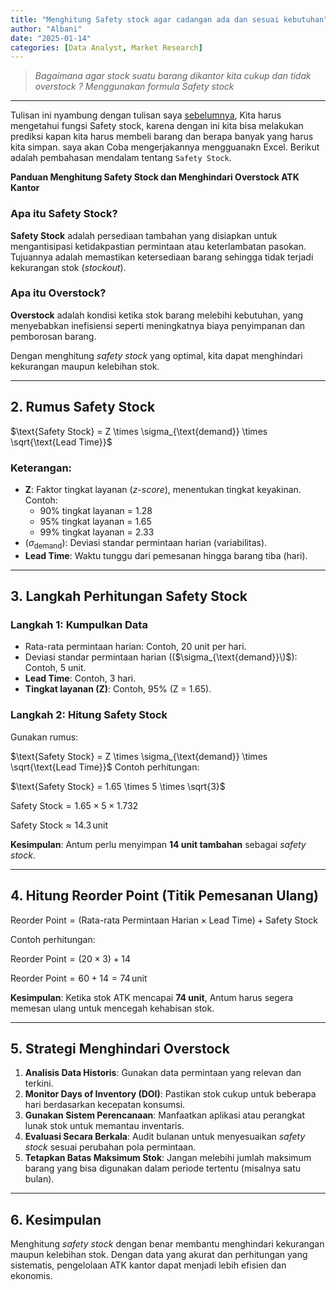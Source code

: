 ```yaml
---
title: "Menghitung Safety stock agar cadangan ada dan sesuai kebutuhan"
author: "Albani"
date: "2025-01-14"
categories: [Data Analyst, Market Research]
---
```

> *Bagaimana agar stock suatu barang dikantor kita cukup dan tidak overstock ? Menggunakan formula Safety stock*

-------

Tulisan ini nyambung dengan tulisan saya [sebelumnya](https://b4n88.github.io/Blogpribadi/Bloog/14.%20Jawaban%20soal%20office%20study%20case.html), Kita harus mengetahui fungsi Safety stock, karena dengan ini kita bisa melakukan prediksi kapan kita harus membeli barang dan berapa banyak yang harus kita simpan. saya akan Coba mengerjakannya mengguanakn Excel. Berikut adalah pembahasan mendalam tentang `Safety Stock`.

**Panduan Menghitung Safety Stock dan Menghindari Overstock ATK Kantor**

### Apa itu Safety Stock?

**Safety Stock** adalah persediaan tambahan yang disiapkan untuk mengantisipasi ketidakpastian permintaan atau keterlambatan pasokan. Tujuannya adalah memastikan ketersediaan barang sehingga tidak terjadi kekurangan stok (_stockout_).

### Apa itu Overstock?
**Overstock** adalah kondisi ketika stok barang melebihi kebutuhan, yang menyebabkan inefisiensi seperti meningkatnya biaya penyimpanan dan pemborosan barang.

Dengan menghitung _safety stock_ yang optimal, kita dapat menghindari kekurangan maupun kelebihan stok.

---

## 2. Rumus Safety Stock

$\text{Safety Stock} = Z \times \sigma_{\text{demand}} \times \sqrt{\text{Lead Time}}$


### Keterangan:
- **Z**: Faktor tingkat layanan (_z-score_), menentukan tingkat keyakinan. Contoh:
  - 90% tingkat layanan = 1.28
  - 95% tingkat layanan = 1.65
  - 99% tingkat layanan = 2.33
- $(\sigma_{\text{demand}})$: Deviasi standar permintaan harian (variabilitas).
- **Lead Time**: Waktu tunggu dari pemesanan hingga barang tiba (hari).

---

## 3. Langkah Perhitungan Safety Stock

### **Langkah 1: Kumpulkan Data**

- Rata-rata permintaan harian: Contoh, 20 unit per hari.
- Deviasi standar permintaan harian (($\sigma_{\text{demand}}\)$): Contoh, 5 unit.
- **Lead Time**: Contoh, 3 hari.
- **Tingkat layanan (Z)**: Contoh, 95% (Z = 1.65).

### **Langkah 2: Hitung Safety Stock**

Gunakan rumus:

$\text{Safety Stock} = Z \times \sigma_{\text{demand}} \times \sqrt{\text{Lead Time}}$
Contoh perhitungan:

$\text{Safety Stock} = 1.65 \times 5 \times \sqrt{3}$

$\text{Safety Stock} = 1.65 \times 5 \times 1.732$

$\text{Safety Stock} \approx 14.3 \, \text{unit}$


**Kesimpulan**: Antum perlu menyimpan **14 unit tambahan** sebagai _safety stock_.

---

## 4. Hitung Reorder Point (Titik Pemesanan Ulang)

$\text{Reorder Point} = (\text{Rata-rata Permintaan Harian} \times \text{Lead Time}) + \text{Safety Stock}$

Contoh perhitungan:

$\text{Reorder Point} = (20 \times 3) + 14$

$\text{Reorder Point} = 60 + 14 = 74 \, \text{unit}$

**Kesimpulan**: Ketika stok ATK mencapai **74 unit**, Antum harus segera memesan ulang untuk mencegah kehabisan stok.

---

## 5. Strategi Menghindari Overstock
1. **Analisis Data Historis**: Gunakan data permintaan yang relevan dan terkini.
2. **Monitor Days of Inventory (DOI)**: Pastikan stok cukup untuk beberapa hari berdasarkan kecepatan konsumsi.
3. **Gunakan Sistem Perencanaan**: Manfaatkan aplikasi atau perangkat lunak stok untuk memantau inventaris.
4. **Evaluasi Secara Berkala**: Audit bulanan untuk menyesuaikan _safety stock_ sesuai perubahan pola permintaan.
5. **Tetapkan Batas Maksimum Stok**: Jangan melebihi jumlah maksimum barang yang bisa digunakan dalam periode tertentu (misalnya satu bulan).

---

## 6. Kesimpulan
Menghitung _safety stock_ dengan benar membantu menghindari kekurangan maupun kelebihan stok. Dengan data yang akurat dan perhitungan yang sistematis, pengelolaan ATK kantor dapat menjadi lebih efisien dan ekonomis.

